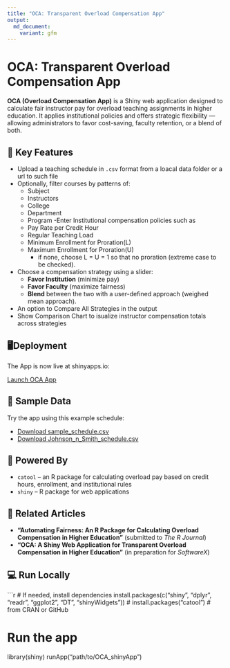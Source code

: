 ```yaml
---
title: "OCA: Transparent Overload Compensation App"
output:
  md_document:
    variant: gfm
---
```


# OCA: Transparent Overload Compensation App

**OCA (Overload Compensation App)** is a Shiny web application designed to calculate fair instructor pay for overload teaching assignments in higher education. It applies institutional policies and offers strategic flexibility — allowing administrators to favor cost-saving, faculty retention, or a blend of both.

## 🔑 Key Features

- Upload a teaching schedule in `.csv` format from a loacal data folder or a url to such file
- Optionally, filter courses by patterns of:
  - Subject
  - Instructors
  - College
  - Department
  - Program
-Enter Institutional compensation policies such as
  - Pay Rate per Credit Hour
  - Regular Teaching Load
  - Minimum Enrollment for Proration(L)
  - Maximum Enrollment for Proration(U)
    - if none, choose L = U = 1 so that no proration (extreme case to be checked).  
- Choose a compensation strategy using a slider:
  - **Favor Institution** (minimize pay)
  - **Favor Faculty** (maximize fairness)
  - **Blend** between the two with a user-defined approach (weighed mean approach).
- An option to Compare All Strategies in the output
- Show Comparison Chart to isualize instructor compensation totals across strategies


## 🖥️Deployment

The App is now live at shinyapps.io: 

[Launch OCA App](https://aberra.shinyapps.io/OCA_shinyApp/)


## 📁 Sample Data

Try the app using this example schedule:

- [Download sample_schedule.csv](https://raw.githubusercontent.com/dawit3000/OCA/main/sample_schedule.csv)
- [Download Johnson_n_Smith_schedule.csv](https://raw.githubusercontent.com/dawit3000/OCA/main/Johnson_n_smith_schedule.csv)

## 🧰 Powered By

- `catool` – an R package for calculating overload pay based on credit hours, enrollment, and institutional rules
- `shiny` – R package for web applications

## 📄 Related Articles

- **"Automating Fairness: An R Package for Calculating Overload Compensation in Higher Education"** (submitted to *The R Journal*)
- **"OCA: A Shiny Web Application for Transparent Overload Compensation in Higher Education"** (in preparation for *SoftwareX*)

## 💻 Run Locally

```r
# If needed, install dependencies
install.packages(c("shiny", "dplyr", "readr", "ggplot2", "DT", "shinyWidgets"))
# install.packages("catool")  # from CRAN or GitHub

# Run the app
library(shiny)
runApp("path/to/OCA_shinyApp")
